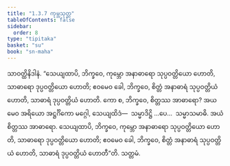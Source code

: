 ```yaml
---
title: "1.3.7 ကုမ္ဘသုတ္တ"
tableOfContents: false
sidebar:
  order: 8
type: "tipitaka"
basket: "su"
book: "sn-maha"
---
```



<DynamicBreadcrumb />

<Division number="27" book="sn-maha">

<Paragraph number="106" book="sn-maha">
သာဝတ္ထိနိဒါနံ. “သေယျထာပိ, ဘိက္ခဝေ, ကုမ္ဘော အနာဓာရော သုပ္ပဝတ္တိယော ဟောတိ, သာဓာရော ဒုပ္ပဝတ္တိယော ဟောတိ; ဧဝမေဝ ခေါ, ဘိက္ခဝေ, စိတ္တံ အနာဓာရံ သုပ္ပဝတ္တိယံ ဟောတိ, သာဓာရံ ဒုပ္ပဝတ္တိယံ ဟောတိ. ကော စ, ဘိက္ခဝေ, စိတ္တဿ အာဓာရော? အယမေဝ အရိယော အဋ္ဌင်္ဂိကော မဂ္ဂေါ, သေယျထိဒံ—  သမ္မာဒိဋ္ဌိ …ပေ…  သမ္မာသမာဓိ. အယံ စိတ္တဿ အာဓာရော. သေယျထာပိ, ဘိက္ခဝေ, ကုမ္ဘော အနာဓာရော သုပ္ပဝတ္တိယော ဟောတိ, သာဓာရော ဒုပ္ပဝတ္တိယော ဟောတိ; ဧဝမေဝ ခေါ, ဘိက္ခဝေ, စိတ္တံ အနာဓာရံ သုပ္ပဝတ္တိယံ ဟောတိ, သာဓာရံ ဒုပ္ပဝတ္တိယံ ဟောတီ”တိ.

</Paragraph>
</Division>

<Paragraph number="107" type="center" book="sn-maha">
သတ္တမံ.
</Paragraph>